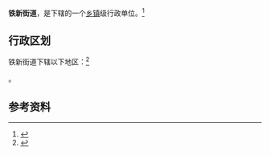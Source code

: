 {{中国乡级行政区|21/07/03/005/000}}

'''铁新街道'''，是{{PRC admin/fullname|21/07/03/005/000|3}}下辖的一个[[乡镇|乡镇]]级行政单位。<ref>{{PRC admin/ref sgc|{{PRC admin/parent|21/07/03/005/000}}}}</ref>

== 行政区划 ==

铁新街道下辖以下地区：<ref>{{PRC admin/ref sgc|21/07/03/005/000}}</ref>

{{PRC admin/children|21/07/03/005/000}}。

== 参考资料 ==

{{reflist}}

{{行政区划小作品}}
{{PRC admin/navcat|21/07/03/005/000}}